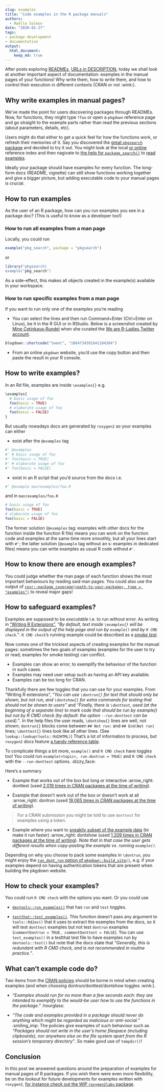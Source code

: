 ```yaml
---
slug: examples
title: "Code examples in the R package manuals"
authors:
  - Maëlle Salmon
date: "2020-01-27"
tags:
- package development
- documentation
output: 
  html_document:
    keep_md: true
---
```


After posts exploring [READMEs](/2019/12/03/readmes/), [URLs in DESCRIPTION](/2019/12/10/urls/), today we shall look at another important aspect of documentation: examples in the manual pages of your functions! Why write them, how to write them, and how to control their execution in different contexts (CRAN or not :wink:).

## Why write examples in manual pages?

We've made the point for users discovering packages through READMEs. Now, for functions, they might type `?foo` or open a `pkgdown` reference page and go straight to the example parts rather than read the previous sections (about parameters, details, etc). 

Users might do that either to get a quick feel for how the functions work, or refresh their memories of it. Say you discovered the [great `pkgsearch` package](/2019/11/26/pkgsearch/) and decided to try it out. You might look at the local [or online](https://r-hub.github.io/pkgsearch/reference/index.html) reference index and then nagivate to [the help for `package_search()`](https://r-hub.github.io/pkgsearch/reference/pkg_search.html) to [read examples](https://r-hub.github.io/pkgsearch/reference/pkg_search.html#examples).

Ideally your package should have examples for every function. The long-form docs (README, vignette) can still show functions working together and give a bigger picture, but adding executable code to your manual pages is crucial.

## How to run examples

As the user of an R package, how can you run examples you see in a package doc? (This is useful to know as a developer too!)

### How to run all examples from a man page

Locally, you could run

```r
example("pkg_search", package = "pkgsearch")
```

or 

```r
library("pkgsearch)
example("pkg_search")
```

As a side-effect, this makes all objects created in the example(s) available in your workspace.

### How to run specific examples from a man page

If you want to run only one of the examples you're reading

* You can select the lines and then run Command+Enter (Ctrl+Enter on Linux), be it in the R GUI or in RStudio. Below is a screenshot created by [Mine Çetinkaya-Rundel](https://twitter.com/minebocek) when she curated the [We are R-Ladies Twitter account](https://twitter.com/WeAreRLadies).

```r

blogdown::shortcode("tweet", "1064734591641104384")
```

* From an online `pkgdown` website, you'd use the copy button and then paste the result in your R console.

## How to write examples?

In an Rd file, examples are inside `\examples{}` e.g.

```r
\examples{
  # basic usage of foo
  foo(basic = TRUE)
  # elaborate usage of foo
  foo(basic = FALSE)
}
```

But usually nowadays docs are generated by `roxygen2` so your examples can either

* exist after the `@examples` tag

```r
#' @examples
#' # basic usage of foo
#' foo(basic = TRUE)
#' # elaborate usage of foo
#' foo(basic = FALSE)
```

* exist in an R script that you'd source from the docs i.e.

```r
#' @example man/examples/foo.R
```

and in `man/examples/foo.R`

```r
# basic usage of foo
foo(basic = TRUE)
# elaborate usage of foo
foo(basic = FALSE)
``` 

The former solution (`@examples` tag: examples with other docs for the function inside the function R file) means you can work on the function code and examples at the same time more smoothly, but all your lines start with `#'`; the latter solution (`@example` tag without an s: examples in dedicated files) means you can write examples as usual R code without `#'`. 

## How to know there are enough examples?

You could judge whether the man page of each function shows the most important behaviours by reading said man pages. You could also use the output of [`covr::package_coverage(<path-to-your-package>, type = "examples")`](https://covr.r-lib.org/reference/package_coverage.html) to reveal major gaps!

## How to safeguard examples?

Examples are supposed to be _executable_ i.e. to run without error. As writing in ["Writing R Extensions"](https://cran.r-project.org/doc/manuals/R-exts.html#index-_005cdontrun), _"By default, text inside `\examples{}` will be displayed in the output of the help page and run by `example()` and by `R CMD check`."_. `R CMD check`'s running example could be described as a [_smoke test_](https://en.wikipedia.org/wiki/Smoke_testing_(software)).

Now comes one of the trickiest aspects of creating examples for the manual pages: sometimes the two goals of examples (examples for the user to try or read; examples for smoke testing) can conflict.

* Examples can show an error, to exemplify the behaviour of the function in such cases.
* Examples may need user setup such as having an API key available.
* Examples can be too long for CRAN.

Thankfully there are few toggles that you can use for your examples. From "Writing R extensions", _"You can use `\dontrun{}` for text that should only be shown, but not run, and `\dontshow{}` for extra commands for testing that should not be shown to users"_ and _"Finally, there is `\donttest`, used (at the beginning of a separate line) to mark code that should be run by example() but not by R CMD check (by default: the option `--run-donttest` can be used)."_. In the help files the user reads, `\dontshow{}` lines are well, not shown; `dontrun{}` blocks come between `## Not run:` and `## End(Not run)` lines; `\donttest{}` lines look like all other lines. (See ` lookup::lookup(tools::Rd2HTML)`) That's a lot of information to process, but `roxygen2` docs feature [a handy reference table](https://roxygen2.r-lib.org/articles/rd.html#functions).

To complicate things a bit more, `example()` and `R CMD check` have toggles too! You could run `example(<topic>, run.dontrun = TRUE)` and `R CMD check` with the `--run-donttest` options. :dizzy_face:

Here's a summary

* Example that works out of the box but long or interactive :arrow_right: donttest (used [2,019 times in CRAN packages at the time of writing](https://github.com/search?utf8=%E2%9C%93&q=%22%5Cdontrun%7B%22+user%3Acran+extension%3ARd&type=Code&ref=advsearch&l=&l=)).

* Example that doesn't work out of the box or doesn't work at all :arrow_right: dontrun (used [19,065 times in CRAN packages at the time of writing](https://github.com/search?utf8=%E2%9C%93&q=%22%5Cdontrun%7B%22+user%3Acran+extension%3ARd&type=Code&ref=advsearch&l=&l=)).

> For a CRAN submission you might be told to use `donttest` for examples using a token.

* Example where you want to [sneakily subset of the example data](https://kbroman.org/pkg_primer/pages/cran.html) (to make it run faster) :arrow_right: dontshow (used [1,209 times in CRAN packages at the time of writing](https://github.com/search?q=%22%5Cdontshow%7B%22+user%3Acran+extension%3ARd&type=Code)). _Note that in that case the user gets different results when copy-pasting the example vs. running `example()`._

Depending on why you choose to pack some examples in `\dontrun`, you might enjoy the [`run_dont_run` option of `pkgdown::build_site()`](https://pkgdown.r-lib.org/reference/build_site.html#arguments), e.g. if your examples depend on having authentication tokens that _are_ present when building the pkgdown website.

## How to check your examples?

You could run `R CMD check` with the options you want. Or you could use 

* [`devtools::run_examples()`](https://devtools.r-lib.org/reference/run_examples.html) that has `run` and `test` toggles.

* [`testthat::test_examples()`](https://testthat.r-lib.org/reference/test_examples.html). This function doesn't pass any argument to `tools::Rd2ex()` that it uses to extract the examples from the docs, so it will test `donttest` examples but not test `dontrun` examples (`commentDontrun = TRUE, commentDonttest = FALSE`). You can use `test_examples()` in a testthat test file to have examples run by `devtools::test()` but note that the docs state that _"Generally, this is redundant with R CMD check, and is not recommended in routine practice."_.

## What can't example code do?

Two items from the [CRAN policies](https://cran.r-project.org/web/packages/policies.html) should be borne in mind when creating examples (and when choosing dontrun/donttest/dontshow toggles :wink:).

* _"Examples should run for no more than a few seconds each: they are intended to exemplify to the would-be user how to use the functions in the package."_ :hourglass:

* _"The code and examples provided in a package should never do anything which might be regarded as malicious or anti-social."_  :smiling_imp: The policies give examples of such behaviour such as _"Packages should not write in the user’s home filespace (including clipboards), nor anywhere else on the file system apart from the R session’s temporary directory"_. So make good use of `tempdir()`!

## Conclusion

In this post we answered questions around the preparation of examples for manual pages of R packages. If you wish there were even more flexibility, be on the lookout for future developments for examples written with `roxygen2`, [for instance check out the WIP `roxygen2labs` package](https://github.com/gaborcsardi/roxygenlabs#conditional-examples).
